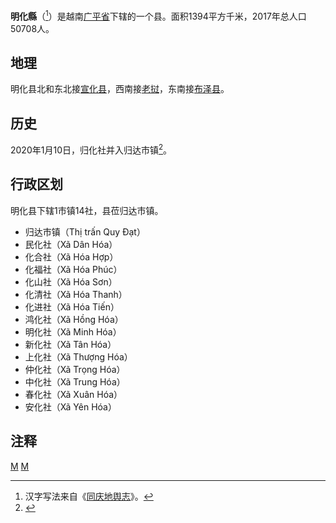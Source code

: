 {{Infobox Settlement
|name                   = 明化县
|settlement_type        = 县
|official_name          = 
|other_name             = 
|native_name            = {{lang|vi|Huyện Minh Hóa}}
|nickname               = 
|motto                  = 
|image_skyline          = NR12 Minh Hoa.jpg
|imagesize              = 
|image_caption          = 
|image_flag             = 
|flag_size              = 
|image_seal             = 
|seal_size              = 
|image_shield           = 
|shield_size            = 
|image_blank_emblem     = 
|blank_emblem_size      = 
|image_map              = {{Infobox mapframe|frame-width=250|zoom=10}}
|mapsize                = 
|map_caption            = 
|image_map1             = 
|mapsize1               = 
|map_caption1           = 
|pushpin_map            = Vietnam
|pushpin_label_position = bottom
|pushpin_map_caption    = 
|pushpin_map1           = 
|pushpin_label_position1= 
|pushpin_map_caption1   = 
|subdivision_type       = 国家
|subdivision_name       = {{flag|Vietnam}}
|subdivision_type1      = [[越南行政区划|省]]
|subdivision_name1      = [[广平省|广平省]]
|subdivision_type2      = 行政区划
|subdivision_name2      = 1市镇14社
|subdivision_type3      = 
|subdivision_name3      = 
|seat_type              = 县莅
|seat                   = {{link-vi|归达市镇|Quy Đạt}}
|government_type        = 
|leader_title           = 
|leader_name            = 
|leader_title1          = 
|leader_name1           = 
|established_title      = 
|established_date       = 
|area_magnitude         = 
|unit_pref              = 
|area_footnotes         = 
|area_total_km2         = 1394
|area_land_km2          = 
|area_water_km2         = 
|area_water_percent     = 
|area_urban_km2         = 
|area_metro_km2         = 
|population_as_of       = 2017年
|population_footnotes   = 
|population_note        = 
|population_total       = 50708
|population_density_km2 = auto
|population_metro             = 
|population_density_metro_km2 = 
|population_urban             = 
|population_density_urban_km2 = 
|timezone               = [[越南标准时间|越南标准时间]]
|utc_offset             = +7
|elevation_footnotes    = 
|elevation_m            = 
|coor_type              = 
|coordinates            = 
|postal_code_type       = 
|postal_code            = 
|area_code              = 
|website                = [https://minhhoa.quangbinh.gov.vn 明化县电子信息门户网站]
|footnotes              = 
}}
'''明化縣'''（{{vie|v='''Huyện Minh Hóa'''|hn=縣明化}}<ref>汉字写法来自《[[同庆地舆志|同庆地舆志]]》。</ref>）是越南[[广平省|广平省]]下辖的一个县。面积1394平方千米，2017年总人口50708人。

==地理==
明化县北和东北接[[宣化县_(越南)|宣化县]]，西南接[[老挝|老挝]]，东南接[[布泽县|布泽县]]。

==历史==
2020年1月10日，归化社并入归达市镇<ref>{{Cite web |url=http://vanban.chinhphu.vn/portal/page/portal/chinhphu/hethongvanban?mode=detail&document_id=199013 |title=Nghị quyết số 862/NQ-UBTVQH14 của ỦY BAN THƯỜNG VỤ QUỐC HỘI : Về việc sắp xếp các đơn vị hành chính cấp xã thuộc tỉnh Quảng Bình |accessdate=2020-02-05 |archive-date=2020-04-01 |archive-url=https://web.archive.org/web/20200401172738/http://vanban.chinhphu.vn/portal/page/portal/chinhphu/hethongvanban?mode=detail&document_id=199013 |dead-url=no }}</ref>。

==行政区划==
明化县下辖1市镇14社，县莅归达市镇。
*归达市镇（Thị trấn Quy Đạt）
*民化社（Xã Dân Hóa）
*化合社（Xã Hóa Hợp）
*化福社（Xã Hóa Phúc）
*化山社（Xã Hóa Sơn）
*化清社（Xã Hóa Thanh）
*化进社（Xã Hóa Tiến）
*鸿化社（Xã Hồng Hóa）
*明化社（Xã Minh Hóa）
*新化社（Xã Tân Hóa）
*上化社（Xã Thượng Hóa）
*仲化社（Xã Trọng Hóa）
*中化社（Xã Trung Hóa）
*春化社（Xã Xuân Hóa）
*安化社（Xã Yên Hóa）

==注释==
{{reflist}}
{{广平省行政区划}}
{{越南北中部之县市镇区域划分}}

[[Category:越南县份|M]]
[[Category:广平省|M]]